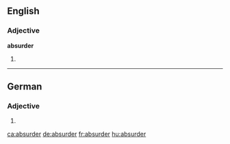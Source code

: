 ==English==

===Adjective===
'''absurder'''

# {{en-comparative of|absurd}}

----

==German==

===Adjective===
{{head|de|adjective form}}

# {{inflected form of|absurd|lang=de}}

[[ca:absurder]]
[[de:absurder]]
[[fr:absurder]]
[[hu:absurder]]